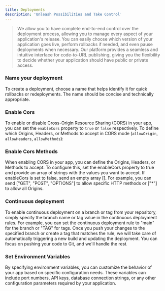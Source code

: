 ```yaml
---
title: Deployments  
description: 'Unleash Possibilities and Take Control'
---
```

> We allow you to have complete end-to-end control over the deployment process, allowing you to manage every aspect of your application's release. You can easily choose which version of your application goes live, perform rollbacks if needed, and even pause deployments when necessary. Our platform provides a seamless and intuitive interface for code-to-URL publishing, giving you the flexibility to decide whether your application should have public or private access. 

### Name your deployment
To create a deployment, choose a name that helps identify it for quick rollbacks or redeployments. The name should be concise and technically appropriate.

### Enable Cors
To enable or disable Cross-Origin Resource Sharing (CORS) in your app, you can set the `enableCors` property to `true` or `false` respectively. To define which Origins, Headers, or Methods to accept in CORS mode (`allowOrigin`, `allowHeaders`, `allowMethods`):

### Enable Cors Methods

When enabling CORS in your app, you can define the Origins, Headers, or Methods to accept. To configure this, set the enableCors property to true and provide an array of strings with the values you want to accept. If enableCors is set to false, send an empty array []. For example, you can send ["GET", "POST", "OPTIONS"] to allow specific HTTP methods or ["*"] to allow all Origins.

### Continuous deployment
To enable continuous deployment on a branch or tag from your repository, simply specify the branch name or tag value in the continuous deployment rules. For example, you can set the continuous deployment rule to "main" for the branch or "TAG" for tags. Once you push your changes to the specified branch or create a tag that matches the rule, we will take care of automatically triggering a new build and updating the deployment. You can focus on pushing your code to Git, and we'll handle the rest.

### Set Environment Variables

By specifying environment variables, you can customize the behavior of your app based on specific configuration needs. These variables can include port numbers, API keys, database connection strings, or any other configuration parameters required by your application.
